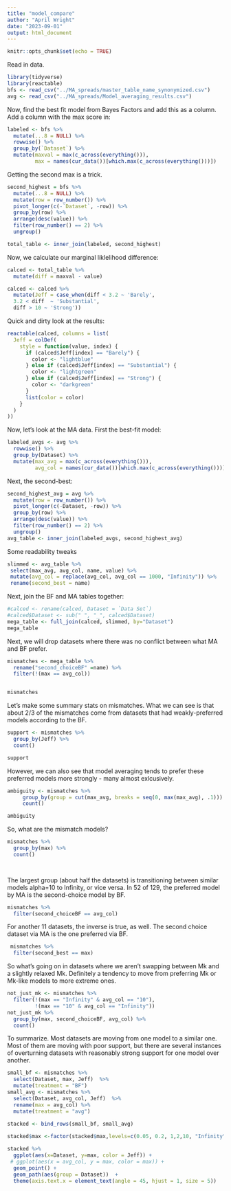 ```yaml
---
title: "model_compare"
author: "April Wright"
date: "2023-09-01"
output: html_document
---
```


```r
knitr::opts_chunk$set(echo = TRUE)
```

Read in data.

```r
library(tidyverse)
library(reactable)
bfs <- read_csv("../MA_spreads/master_table_name_synonymized.csv")
avg <- read_csv("../MA_spreads/Model_averaging_results.csv")
```

Now, find the best fit model from Bayes Factors and add this as a column. Add a column with the max score in:


```r
labeled <- bfs %>%
  mutate(...8 = NULL) %>% 
  rowwise() %>%
  group_by(`Dataset`) %>% 
  mutate(maxval = max(c_across(everything())),
         max = names(cur_data())[which.max(c_across(everything()))])

```

Getting the second max is a trick.

```r
second_highest = bfs %>% 
  mutate(...8 = NULL) %>% 
  mutate(row = row_number()) %>% 
  pivot_longer(c(-`Dataset`, -row)) %>% 
  group_by(row) %>% 
  arrange(desc(value)) %>% 
  filter(row_number() == 2) %>% 
  ungroup()

total_table <- inner_join(labeled, second_highest)

```

Now, we calculate our marginal liklelihood difference:

```r
calced <- total_table %>% 
  mutate(diff = maxval - value)

calced <- calced %>%
  mutate(Jeff = case_when(diff < 3.2 ~ 'Barely',
  3.2 < diff  ~ 'Substantial',
  diff > 10 ~ 'Strong'))

```

Quick and dirty look at the results:

```r
reactable(calced, columns = list(
  Jeff = colDef(
    style = function(value, index) {
      if (calced$Jeff[index] == "Barely") {
        color <- "lightblue"
      } else if (calced$Jeff[index] == "Substantial") {
        color <- "lightgreen"
      } else if (calced$Jeff[index] == "Strong") {
        color <- "darkgreen"
      }
      list(color = color)
    }
  )
))
```

Now, let's look at the MA data. First the best-fit model:

```r
labeled_avgs <- avg %>%
  rowwise() %>%
  group_by(Dataset) %>% 
  mutate(max_avg = max(c_across(everything())),
         avg_col = names(cur_data())[which.max(c_across(everything()))])

```


Next, the second-best:

```r

second_highest_avg = avg %>% 
  mutate(row = row_number()) %>% 
  pivot_longer(c(-Dataset, -row)) %>% 
  group_by(row) %>% 
  arrange(desc(value)) %>% 
  filter(row_number() == 2) %>% 
  ungroup()
avg_table <- inner_join(labeled_avgs, second_highest_avg)

```

Some readability tweaks
```r
slimmed <- avg_table %>% 
 select(max_avg, avg_col, name, value) %>% 
 mutate(avg_col = replace(avg_col, avg_col == 1000, "Infinity")) %>% 
 rename(second_best = name)
```


Next, join the BF and MA tables together:

```r
#calced <- rename(calced, Dataset = `Data Set`)
#calced$Dataset <- sub(" ", "_", calced$Dataset)
mega_table <- full_join(calced, slimmed, by="Dataset")
mega_table
```

Next, we will drop datasets where there was no conflict between what MA and BF prefer. 

```r

mismatches <- mega_table %>% 
  rename("second_choiceBF" =name) %>% 
  filter(!(max == avg_col))


mismatches

```
Let's make some summary stats on mismatches. What we can see is that about 2/3 of the mismatches come from datasets that had weakly-preferred models according to the BF. 

```r
support <- mismatches %>% 
  group_by(Jeff) %>% 
  count()

support
```

However, we can also see that model averaging tends to prefer these preferred models more strongly - many almost exlcusively.
```r
ambiguity <- mismatches %>% 
     group_by(group = cut(max_avg, breaks = seq(0, max(max_avg), .1))) %>%
     count()

ambiguity
```

So, what are the mismatch models?

```r

mismatches %>% 
  group_by(max) %>% 
  count()

  

```
The largest group (about half the datasets) is transitioning between similar models alpha=10 to Infinity, or vice versa. In 52 of 129, the preferred model by MA is the second-choice model by BF.

```r
mismatches %>% 
  filter(second_choiceBF == avg_col)

```

For another 11 datasets, the inverse is true, as well. The second choice dataset via MA is the one preferred via BF. 

```r
 mismatches %>% 
  filter(second_best == max)

```

So what's going on in datasets where we aren't swapping between Mk and a slightly relaxed Mk. Definitely a tendency to move from preferring Mk or Mk-like models to more extreme ones. 

```r
not_just_mk <- mismatches %>% 
  filter(!(max == "Infinity" & avg_col == "10"),
         !(max == "10" & avg_col == "Infinity")) 
not_just_mk %>% 
  group_by(max, second_choiceBF, avg_col) %>% 
  count()

```


To summarize. Most datasets are moving from one model to a similar one. Most of them are moving with poor support, but there are several instances of overturning datasets with reasonably strong support for one model over another.
```r

small_bf <- mismatches %>%
  select(Dataset, max, Jeff)  %>% 
  mutate(treatment = "BF")
small_avg <- mismatches %>%
  select(Dataset, avg_col, Jeff)  %>% 
  rename(max = avg_col) %>% 
  mutate(treatment = "avg")
  
stacked <- bind_rows(small_bf, small_avg)

stacked$max <-factor(stacked$max,levels=c(0.05, 0.2, 1,2,10, "Infinity"))

stacked %>% 
  ggplot(aes(x=Dataset, y=max, color = Jeff)) +
 # ggplot(aes(x = avg_col, y = max, color = max)) + 
  geom_point() + 
  geom_path(aes(group = Dataset))  +
  theme(axis.text.x = element_text(angle = 45, hjust = 1, size = 5))

```